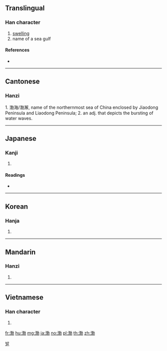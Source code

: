 ==Translingual==

===Han character===
{{Han char|rn=85|rad=水|as=09|sn=12|four=34127|canj=EJDS}}

# [[swelling]]
# name of a sea gulf

====References====
* {{Han ref|kx=0634.050|dkj=17769|dj=1041.020|hdz=31670.070|uh=6E24|ud=28196|bh=B4F1|bd=46321}}

----

==Cantonese==

===Hanzi===
{{yue-hanzi|jyut=|y=but6}}

1. 渤海/渤澥, name of the northernmost sea of China enclosed by Jiaodong Peninsula and Liaodong Peninsula; 2. an adj. that depicts the bursting of water waves. 

----

==Japanese==

===Kanji===
{{ja-kanji|grade=|rs=水09}}

# {{defn|lang=ja|sort=水09}}

====Readings====
* {{ja-readings|on=[[ぼつ]] (botsu), [[ほつ]] (hotsu)|kun=}}

----

==Korean==

===Hanja===
{{ko-hanja|hangeul=발|eumhun=|rv=bal|mr=pal|y=pal}}

# {{defn|lang=ko|sort=水09}}

[[Category:Hanja readings|발]]

----

==Mandarin==

===Hanzi===
{{cmn-hanzi|pin=[[bó]] ([[bo2]])|wg=po<sup>2</sup>}}

# {{defn|lang=cmn|sort=水09}}

----

==Vietnamese==

===Han character===
{{vi-hantu|[[bột]], [[bọt]]|rs=水09}}

# {{defn|lang=vi|sort=水09}}

[[fr:渤]]
[[hu:渤]]
[[mg:渤]]
[[ja:渤]]
[[no:渤]]
[[pl:渤]]
[[th:渤]]
[[zh:渤]]